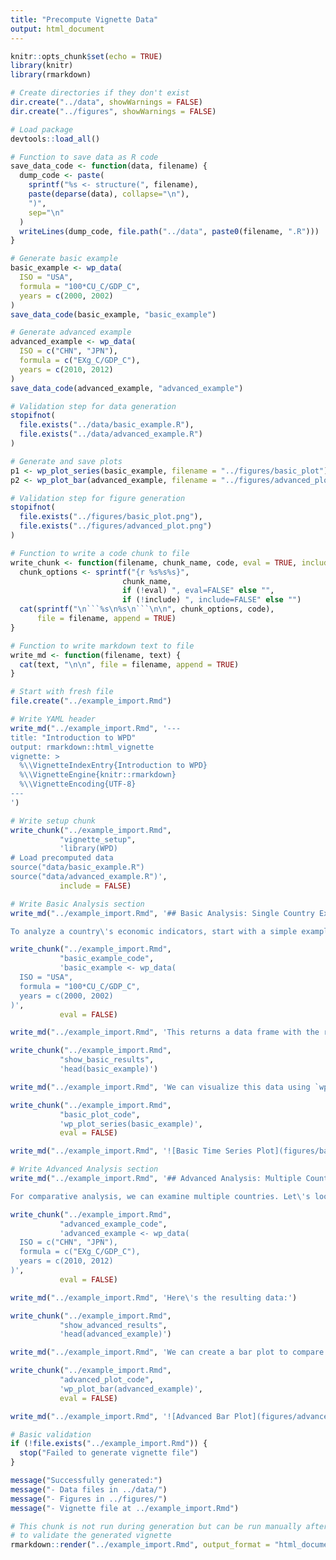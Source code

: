 ```yaml
---
title: "Precompute Vignette Data"
output: html_document
---
```


```r
knitr::opts_chunk$set(echo = TRUE)
library(knitr)
library(rmarkdown)

# Create directories if they don't exist
dir.create("../data", showWarnings = FALSE)
dir.create("../figures", showWarnings = FALSE)

# Load package
devtools::load_all()
```

```r
# Function to save data as R code
save_data_code <- function(data, filename) {
  dump_code <- paste(
    sprintf("%s <- structure(", filename),
    paste(deparse(data), collapse="\n"),
    ")",
    sep="\n"
  )
  writeLines(dump_code, file.path("../data", paste0(filename, ".R")))
}

# Generate basic example
basic_example <- wp_data(
  ISO = "USA",
  formula = "100*CU_C/GDP_C",
  years = c(2000, 2002)
)
save_data_code(basic_example, "basic_example")

# Generate advanced example
advanced_example <- wp_data(
  ISO = c("CHN", "JPN"),
  formula = c("EXg_C/GDP_C"),
  years = c(2010, 2012)
)
save_data_code(advanced_example, "advanced_example")

# Validation step for data generation
stopifnot(
  file.exists("../data/basic_example.R"),
  file.exists("../data/advanced_example.R")
)
```

```r
# Generate and save plots
p1 <- wp_plot_series(basic_example, filename = "../figures/basic_plot")
p2 <- wp_plot_bar(advanced_example, filename = "../figures/advanced_plot")

# Validation step for figure generation
stopifnot(
  file.exists("../figures/basic_plot.png"),
  file.exists("../figures/advanced_plot.png")
)
```

```r
# Function to write a code chunk to file
write_chunk <- function(filename, chunk_name, code, eval = TRUE, include = TRUE) {
  chunk_options <- sprintf("{r %s%s%s}", 
                         chunk_name,
                         if (!eval) ", eval=FALSE" else "",
                         if (!include) ", include=FALSE" else "")
  cat(sprintf("\n```%s\n%s\n```\n\n", chunk_options, code), 
      file = filename, append = TRUE)
}

# Function to write markdown text to file
write_md <- function(filename, text) {
  cat(text, "\n\n", file = filename, append = TRUE)
}

# Start with fresh file
file.create("../example_import.Rmd")

# Write YAML header
write_md("../example_import.Rmd", '---
title: "Introduction to WPD"
output: rmarkdown::html_vignette
vignette: >
  %\\VignetteIndexEntry{Introduction to WPD}
  %\\VignetteEngine{knitr::rmarkdown}
  %\\VignetteEncoding{UTF-8}
---
')

# Write setup chunk
write_chunk("../example_import.Rmd", 
           "vignette_setup", 
           'library(WPD)
# Load precomputed data
source("data/basic_example.R")
source("data/advanced_example.R")',
           include = FALSE)

# Write Basic Analysis section
write_md("../example_import.Rmd", '## Basic Analysis: Single Country Example

To analyze a country\'s economic indicators, start with a simple example. Here\'s how to calculate the US current account as a percentage of GDP:')

write_chunk("../example_import.Rmd", 
           "basic_example_code",
           'basic_example <- wp_data(
  ISO = "USA",
  formula = "100*CU_C/GDP_C",
  years = c(2000, 2002)
)',
           eval = FALSE)

write_md("../example_import.Rmd", 'This returns a data frame with the results:')

write_chunk("../example_import.Rmd",
           "show_basic_results",
           'head(basic_example)')

write_md("../example_import.Rmd", 'We can visualize this data using `wp_plot_series()`:')

write_chunk("../example_import.Rmd",
           "basic_plot_code",
           'wp_plot_series(basic_example)',
           eval = FALSE)

write_md("../example_import.Rmd", '![Basic Time Series Plot](figures/basic_plot.png)')

# Write Advanced Analysis section
write_md("../example_import.Rmd", '## Advanced Analysis: Multiple Countries

For comparative analysis, we can examine multiple countries. Let\'s look at export ratios for China and Japan:')

write_chunk("../example_import.Rmd",
           "advanced_example_code",
           'advanced_example <- wp_data(
  ISO = c("CHN", "JPN"),
  formula = c("EXg_C/GDP_C"),
  years = c(2010, 2012)
)',
           eval = FALSE)

write_md("../example_import.Rmd", 'Here\'s the resulting data:')

write_chunk("../example_import.Rmd",
           "show_advanced_results",
           'head(advanced_example)')

write_md("../example_import.Rmd", 'We can create a bar plot to compare these values:')

write_chunk("../example_import.Rmd",
           "advanced_plot_code",
           'wp_plot_bar(advanced_example)',
           eval = FALSE)

write_md("../example_import.Rmd", '![Advanced Bar Plot](figures/advanced_plot.png)')

# Basic validation
if (!file.exists("../example_import.Rmd")) {
  stop("Failed to generate vignette file")
}

message("Successfully generated:")
message("- Data files in ../data/")
message("- Figures in ../figures/")
message("- Vignette file at ../example_import.Rmd")
```

```r
# This chunk is not run during generation but can be run manually after
# to validate the generated vignette
rmarkdown::render("../example_import.Rmd", output_format = "html_document")
```
